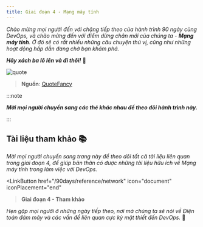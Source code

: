 ```yaml
---
title: Giai đoạn 4 - Mạng máy tính
---
```



_Chào mừng mọi người đến với chặng tiếp theo của hành trình 90 ngày cùng DevOps, và chào mừng
đến với điểm dừng chân mới của chúng ta - **Mạng máy tính**. Ở đó sẽ có rất nhiều những
câu chuyện thú vị, cũng như những hoạt động hấp dẫn đang chờ bạn khám phá._

**_Hãy xách ba lô lên và đi thôi!_** 🎒

![quote](../../../../assets/network/quote.jpg)

> **Nguồn**: [QuoteFancy](https://quotefancy.com/quote/803046/Erich-Fromm-Let-your-mind-start-a-journey-through-a-strange-new-world-Leave-all-thoughts)

:::note

**_Mời mọi người chuyển sang các thẻ khác nhau để theo dõi hành trình này._**

:::

<Tabs>
  <TabItem label="D21">
    <Day21/>
  </TabItem>
  <TabItem label="D22">
    <Day22/>
  </TabItem>
  <TabItem label="D23">
    <Day23/>
  </TabItem>
  <TabItem label="D24">
    <Day24/>
  </TabItem>
  <TabItem label="D25">
    <Day25/>
  </TabItem>
</Tabs>

## Tài liệu tham khảo 📚

_Mời mọi người chuyển sang trang này để theo dõi tất cả tài liệu liên quan trong giai đoạn 4, 
để giúp bản thân có được những tài liệu hữu ích về Mạng máy tính trong làm việc với DevOps._

<LinkButton 
    href="/90days/reference/network"
    icon="document"
    iconPlacement="end"
><b>Giai đoạn 4 - Tham khảo</b></LinkButton>

_Hẹn gặp mọi người ở những ngày tiếp theo, nơi mà chúng ta sẽ nói về Điện toán đám mây và các 
vấn đề liên quan cực kỳ mật thiết đến DevOps._ 🚀